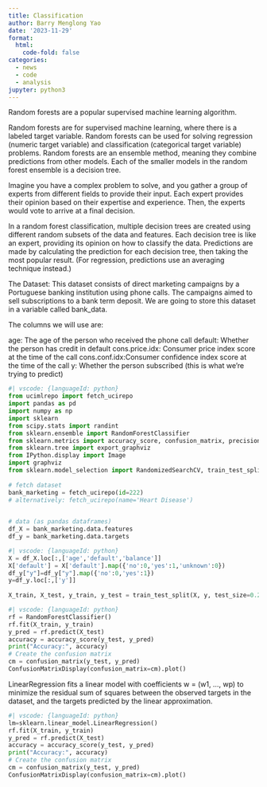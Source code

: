 ```yaml
---
title: Classification
author: Barry Menglong Yao
date: '2023-11-29'
format:
  html:
    code-fold: false
categories:
  - news
  - code
  - analysis
jupyter: python3
---
```


Random forests are a popular supervised machine learning algorithm.

Random forests are for supervised machine learning, where there is a labeled target variable.
Random forests can be used for solving regression (numeric target variable) and classification (categorical target variable) problems.
Random forests are an ensemble method, meaning they combine predictions from other models.
Each of the smaller models in the random forest ensemble is a decision tree.

Imagine you have a complex problem to solve, and you gather a group of experts from different fields to provide their input. Each expert provides their opinion based on their expertise and experience. Then, the experts would vote to arrive at a final decision.

In a random forest classification, multiple decision trees are created using different random subsets of the data and features. Each decision tree is like an expert, providing its opinion on how to classify the data. Predictions are made by calculating the prediction for each decision tree, then taking the most popular result. (For regression, predictions use an averaging technique instead.)

The Dataset:
This dataset consists of direct marketing campaigns by a Portuguese banking institution using phone calls. The campaigns aimed to sell subscriptions to a bank term deposit. We are going to store this dataset in a variable called bank_data.

The columns we will use are:

age: The age of the person who received the phone call
default: Whether the person has credit in default
cons.price.idx: Consumer price index score at the time of the call
cons.conf.idx:Consumer confidence index score at the time of the call
y: Whether the person subscribed (this is what we’re trying to predict)

```python
#| vscode: {languageId: python}
from ucimlrepo import fetch_ucirepo 
import pandas as pd
import numpy as np
import sklearn
from scipy.stats import randint
from sklearn.ensemble import RandomForestClassifier
from sklearn.metrics import accuracy_score, confusion_matrix, precision_score, recall_score, ConfusionMatrixDisplay
from sklearn.tree import export_graphviz
from IPython.display import Image
import graphviz
from sklearn.model_selection import RandomizedSearchCV, train_test_split
  
# fetch dataset 
bank_marketing = fetch_ucirepo(id=222) 
# alternatively: fetch_ucirepo(name='Heart Disease')

  
# data (as pandas dataframes) 
df_X = bank_marketing.data.features 
df_y = bank_marketing.data.targets 
```

```python
#| vscode: {languageId: python}
X = df_X.loc[:,['age','default','balance']]
X['default'] = X['default'].map({'no':0,'yes':1,'unknown':0})
df_y["y"]=df_y["y"].map({'no':0,'yes':1})
y=df_y.loc[:,['y']]
 
X_train, X_test, y_train, y_test = train_test_split(X, y, test_size=0.2)
```

```python
#| vscode: {languageId: python}
rf = RandomForestClassifier()
rf.fit(X_train, y_train)
y_pred = rf.predict(X_test)
accuracy = accuracy_score(y_test, y_pred)
print("Accuracy:", accuracy)
# Create the confusion matrix
cm = confusion_matrix(y_test, y_pred)
ConfusionMatrixDisplay(confusion_matrix=cm).plot()
```

LinearRegression fits a linear model with coefficients w = (w1, …, wp) to minimize the residual sum of squares between the observed targets in the dataset, and the targets predicted by the linear approximation.

```python
#| vscode: {languageId: python}
lm=sklearn.linear_model.LinearRegression()
rf.fit(X_train, y_train)
y_pred = rf.predict(X_test)
accuracy = accuracy_score(y_test, y_pred)
print("Accuracy:", accuracy)
# Create the confusion matrix
cm = confusion_matrix(y_test, y_pred)
ConfusionMatrixDisplay(confusion_matrix=cm).plot()
```

